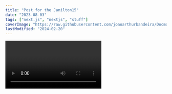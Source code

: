```yaml
---
title: "Post for the Janilton15"
date: "2023-08-03"
tags: ["next.js", "nextjs", "stuff"]
coverImage: "https://raw.githubusercontent.com/joaoarthurbandeira/DocmaBlogPosts/main/images/house.jpeg"
lastModified: "2024-02-20"
---
```


<Video id="6h649f2fB9Q" />

# Hello! My World!

Janilton15
We recommend using **Static Generation** (with and without data) whenever possible because your page can be built once and served by CDN, which makes it much faster than having a server render the page on every request.

```ts
const sum = (num1: number, num2: number): number => {
  return num1 + num2;
};

console.log(sum(4, 8)); //12
```

You can use Static Generation for many types of pages, including:

- Marketing pages
- Blog posts
- E-commerce product listings
- Help and documentation

You should ask yourself: "Can I pre-render this page **ahead** of a user's request?" If the answer is yes, then you should choose Static Generation.

On the other hand, Static Generation is **not** a good idea if you cannot pre-render a page ahead of a user's request. Maybe your page shows frequently updated data, and the page content changes on every request.

In that case, you can use **Server-Side Rendering**. It will be slower, but the pre-rendered page will always be up-to-date. Or you can skip pre-rendering and use client-side JavaScript to populate data.
